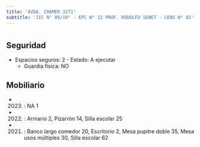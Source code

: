 ```yaml
---
title: 'AVDA. CRAMER 3271'
subtitle: 'JIC N° 09/10° - EPC N° 12 PROF. RODOLFO SENET - CENS N° 81'
---
```


#


## Seguridad

*  Espacios seguros: 2 - Estado: A ejecutar 
    + Guardia física: NO





## Mobiliario

*  (2023) : NA 1 

*  (2022) : Armario 2, Pizarrón 14, Silla escolar 25 

*  (2021) : Banco largo comedor 20, Escritorio 2, Mesa pupitre doble 35, Mesa usos múltiples 30, Silla escolar 62 



